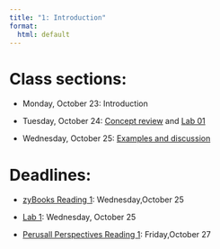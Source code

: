 ```yaml
---
title: "1: Introduction"
format:
  html: default
---
```


# Class sections:

-   Monday, October 23: Introduction

-   Tuesday, October 24: [Concept review](concepts.html) and [Lab 01](https://learn.zybooks.com/zybook/CALVINCS104Fall2023)

-   Wednesday, October 25: [Examples and discussion](examples.html)

# Deadlines:

-   [zyBooks Reading 1](https://learn.zybooks.com/zybook/CALVINCS104Fall2023): Wednesday,October 25

-   [Lab 1](https://learn.zybooks.com/zybook/CALVINCS104Fall2023): Wednesday, October 25

-   [Perusall Perspectives Reading 1](https://app.perusall.com/courses/23-fa-cs-104-b-applied-computing): Friday,October 27
